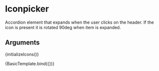 
<Meta title="Components/Iconpicker" component={IconPicker} />

# Iconpicker

Accordion element that expands when the user clicks on the header. If the icon is present it is rotated 90deg when item is expanded.

## Arguments

<ArgTypes of={IconPicker} />

{initializeIcons()}


<Canvas>
  <Story args={{}} name="Basic">
    {BasicTemplate.bind({})}
  </Story>
</Canvas>

